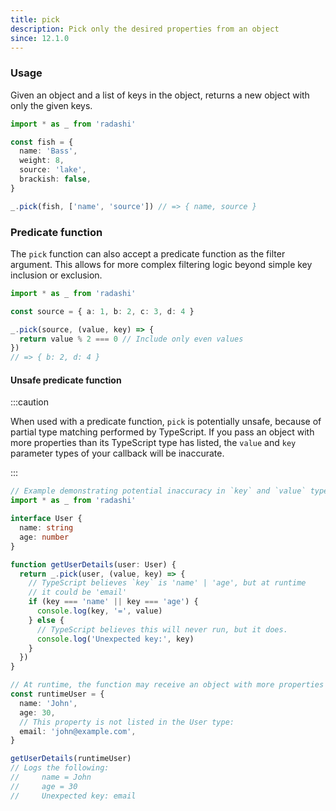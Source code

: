 ```yaml
---
title: pick
description: Pick only the desired properties from an object
since: 12.1.0
---
```


### Usage

Given an object and a list of keys in the object, returns a new object with only the given keys.

```ts
import * as _ from 'radashi'

const fish = {
  name: 'Bass',
  weight: 8,
  source: 'lake',
  brackish: false,
}

_.pick(fish, ['name', 'source']) // => { name, source }
```

### Predicate function

The `pick` function can also accept a predicate function as the filter argument. This allows for more complex filtering logic beyond simple key inclusion or exclusion.

```ts
import * as _ from 'radashi'

const source = { a: 1, b: 2, c: 3, d: 4 }

_.pick(source, (value, key) => {
  return value % 2 === 0 // Include only even values
})
// => { b: 2, d: 4 }
```

#### Unsafe predicate function

:::caution

When used with a predicate function, `pick` is potentially unsafe, because of partial type matching performed by TypeScript. If you pass an object with more properties than its TypeScript type has listed, the `value` and `key` parameter types of your callback will be inaccurate.

:::

```typescript
// Example demonstrating potential inaccuracy in `key` and `value` types within `_.pick` callback
import * as _ from 'radashi'

interface User {
  name: string
  age: number
}

function getUserDetails(user: User) {
  return _.pick(user, (value, key) => {
    // TypeScript believes `key` is 'name' | 'age', but at runtime
    // it could be 'email'
    if (key === 'name' || key === 'age') {
      console.log(key, '=', value)
    } else {
      // TypeScript believes this will never run, but it does.
      console.log('Unexpected key:', key)
    }
  })
}

// At runtime, the function may receive an object with more properties
const runtimeUser = {
  name: 'John',
  age: 30,
  // This property is not listed in the User type:
  email: 'john@example.com',
}

getUserDetails(runtimeUser)
// Logs the following:
//     name = John
//     age = 30
//     Unexpected key: email
```
